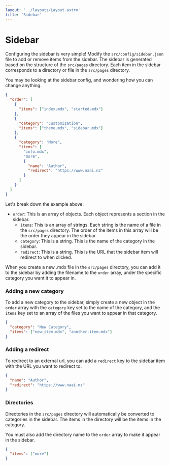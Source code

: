 ```yaml
---
layout: '../layouts/Layout.astro'
title: 'Sidebar'
---
```


# Sidebar

Configuring the sidebar is very simple! Modify the `src/config/sidebar.json` file to add or remove items from the sidebar. The sidebar is generated based on the structure of the `src/pages` directory. Each item in the sidebar corresponds to a directory or file in the `src/pages` directory.

You may be looking at the sidebar config, and wondering how you can change anything.

```json
{
  "order": [
    {
      "items": ["index.mdx", "started.mdx"]
    },
    {
      "category": "Customization",
      "items": ["theme.mdx", "sidebar.mdx"]
    },
    {
      "category": "More",
      "items": [
        "info.mdx",
        "more",
        {
          "name": "Author",
          "redirect": "https://www.naai.nz"
        }
      ]
    }
  ]
}
```

Let's break down the example above:

- `order`: This is an array of objects. Each object represents a section in the sidebar.
  - `items`: This is an array of strings. Each string is the name of a file in the `src/pages` directory. The order of the items in this array will be the order they appear in the sidebar.
  - `category`: This is a string. This is the name of the category in the sidebar.
  - `redirect`: This is a string. This is the URL that the sidebar item will redirect to when clicked.

When you create a new .mdx file in the `src/pages` directory, you can add it to the sidebar by adding the filename to the `order` array, under the specific category you want it to appear in.

### Adding a new category

To add a new category to the sidebar, simply create a new object in the `order` array with the `category` key set to the name of the category, and the `items` key set to an array of the files you want to appear in that category.

```json
{
  "category": "New Category",
  "items": ["new-item.mdx", "another-item.mdx"]
}
```

### Adding a redirect

To redirect to an external url, you can add a `redirect` key to the sidebar item with the URL you want to redirect to.

```json
{
  "name": "Author",
  "redirect": "https://www.naai.nz"
}
```

### Directories

Directories in the `src/pages` directory will automatically be converted to categories in the sidebar. The items in the directory will be the items in the category.

You must also add the directory name to the `order` array to make it appear in the sidebar.

```json
{
  "items": ["more"]
}
```


